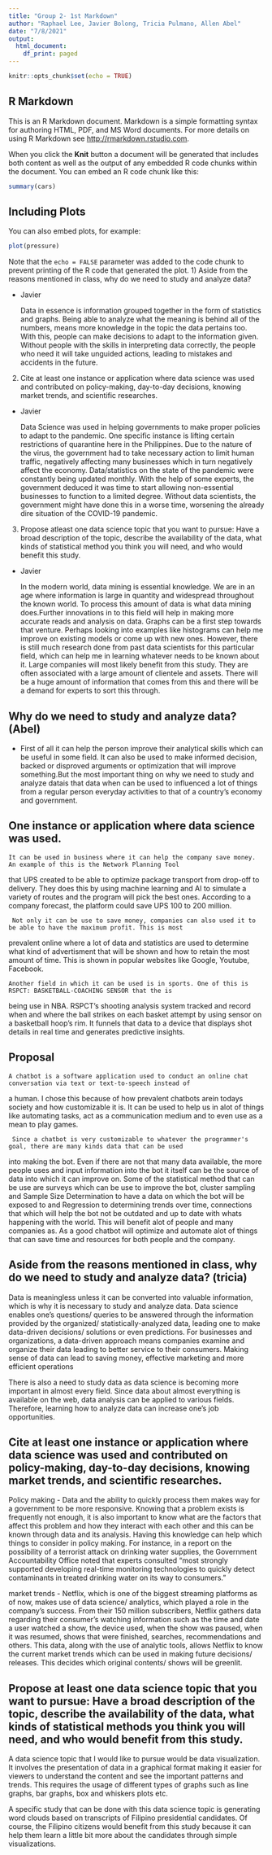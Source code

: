 ```yaml
---
title: "Group 2- 1st Markdown"
author: "Raphael Lee, Javier Bolong, Tricia Pulmano, Allen Abel"
date: "7/8/2021"
output:
  html_document:
    df_print: paged
---
```


```r
knitr::opts_chunk$set(echo = TRUE)
```

## R Markdown

This is an R Markdown document. Markdown is a simple formatting syntax for authoring HTML, PDF, and MS Word documents. For more details on using R Markdown see <http://rmarkdown.rstudio.com>.

When you click the **Knit** button a document will be generated that includes both content as well as the output of any embedded R code chunks within the document. You can embed an R code chunk like this:

```r
summary(cars)
```

## Including Plots

You can also embed plots, for example:

```r
plot(pressure)
```

Note that the `echo = FALSE` parameter was added to the code chunk to prevent printing of the R code that generated the plot.
1) Aside from the reasons mentioned in class, why do we need to study and analyze data?

- Javier

	Data in essence is information grouped together in the form of statistics and graphs. Being able to analyze what the meaning is behind all of the numbers, means more knowledge in the topic the data pertains too. With this, people can make decisions to adapt to the information given. Without people with the skills in interpreting data correctly, the people who need it will take unguided actions, leading to mistakes and accidents in the future. 
	
2) Cite at least one instance or application where data science was used and contributed on policy-making, day-to-day decisions, knowing market trends, and scientific researches.
  
- Javier 
  
  Data Science was used in helping governments to make proper policies to adapt to the pandemic. One specific instance is lifting certain restrictions of quarantine here in the Philippines. Due to the nature of the virus, the government had to take necessary action to limit human traffic, negatively affecting many businesses which in turn negatively affect the economy. Data/statistics on the state of the pandemic were constantly being updated monthly. With the help of some experts, the government deduced it was time to start allowing non-essential businesses to function to a limited degree.  Without data scientists, the government might have done this in a worse time, worsening the already dire situation of the COVID-19 pandemic. 
  	
3) Propose atleast one data science topic that you want to pursue: Have a broad description of the topic, describe the availability of the data, what kinds of statistical method you think you will need, and who would benefit this study.
  	
- Javier 
  		
  In the modern world, data mining is essential knowledge. We are in an age where information is large in quantity and widespread throughout the known world. To process this amount of data is what data mining does.Further innovations in to this field will help in making more accurate reads and analysis on data. Graphs can be a first step towards that venture. Perhaps looking into examples like histograms can help me improve on existing models or come up with new ones. However, there is still much research done from past data scientists for this particular field, which can help me in learning whatever needs to be known about it. Large companies will most likely benefit from this study.  They are often associated with a large amount of clientele and assets. There will be a huge amount of information that comes from this and there will be a demand for experts to sort this through.
  
## Why do we need to study and analyze data? (Abel)

- First of all it can help the person improve their analytical skills which can be useful in some field. It can also be
used to make informed decision, backed or disproved arguments or optimization that will improve something.But the most
important thing on why we need to study and analyze datais that data when can be used to influenced a lot of things from
a regular person everyday activities to that of a country's economy and government.

## One instance or application where data science was used.

    It can be used in business where it can help the company save money. An example of this is the Network Planning Tool
that UPS created to be able to optimize package transport from drop-off to delivery. They does this by using machine
learning and AI to simulate a variety of routes and the program will pick the best ones. According to a company forecast,
the platform could save UPS 100 to 200 million.


     Not only it can be use to save money, companies can also used it to be able to have the maximum profit. This is most
prevalent online where a lot of data and statistics are used to determine what kind of advertisment that will be shown
and how to retain the most amount of time. This is shown in popular websites like Google, Youtube, Facebook.

    Another field in which it can be used is in sports. One of this is RSPCT: BASKETBALL-COACHING SENSOR that the is
being use in NBA. RSPCT’s shooting analysis system tracked and record when and where the ball strikes on each basket
attempt by using sensor on a basketball hoop’s rim. It funnels that data to a device that displays shot details in real
time and generates predictive insights.


## Proposal

    A chatbot is a software application used to conduct an online chat conversation via text or text-to-speech instead of
a human. I chose this because of how prevalent chatbots arein todays society and how customizable it is. It can be used
to help us in alot of things like automating tasks, act as a communication medium and to even use as a mean to play
games. 

     Since a chatbot is very customizable to whatever the programmer's goal, there are many kinds data that can be used
into making the bot. Even if there are not that many data available, the more people uses and input information into the
bot it itself can be the source of data into which it can improve on. Some of the statistical method that can be use are
surveys which can be use to improve the bot, cluster sampling and Sample Size Determination to have a data on which the
bot will be exposed to and Regression to determining trends over time, connections that which will help the bot not be
outdated and up to date with whats happening with the world. This will benefit alot of people and many companies as. As a
good chatbot will optimize and automate alot of things that can save time and resources for both people and the company.

## Aside from the reasons mentioned in class, why do we need to study and analyze data? (tricia)
Data is meaningless unless it can be converted into valuable information, which is why it is necessary to study and analyze data. Data science enables one’s questions/ queries to be answered through the information provided by the organized/ statistically-analyzed data, leading one to make data-driven decisions/ solutions or even predictions. For businesses and organizations, a data-driven approach means companies examine and organize their data leading to better service to their consumers. Making sense of data can lead to saving money, effective marketing and more efficient operations
 
There is also a  need to study data as data science is becoming more important in almost every field. Since data about almost everything is available on the web, data analysis can be applied to various fields. Therefore, learning how to analyze data can increase one’s job opportunities.

## Cite at least one instance or application where data science was used and contributed on policy-making, day-to-day decisions, knowing market trends, and scientific researches.
 
Policy making - Data and the ability to quickly process them makes way for a government to be more responsive. Knowing that a problem exists is frequently not enough, it is also important to know what are the factors that affect this problem and how they interact with each other and this can be known through data and its analysis. Having this knowledge can help which things to consider in policy making. For instance, in a report on the possibility of a terrorist attack on drinking water supplies, the Government Accountability Office noted that experts consulted “most strongly supported developing real-time monitoring technologies to quickly detect contaminants in treated drinking water on its way to consumers.”

market trends - Netflix, which is one of the biggest streaming platforms as of now, makes use of data science/ analytics, which played a role in the company’s success. From their 150 million subscribers, Netflix gathers data regarding their consumer’s watching information such as the time and date a user watched a show, the device used, when the show was paused, when it was resumed, shows that were finished, searches, recommendations and others. This data, along with the use of analytic tools, allows Netflix to know the current market trends which can be used in making future decisions/ releases. This decides which original contents/ shows will be greenlit. 

## Propose at least one data science topic that you want to pursue: Have a broad description of the topic, describe the availability of the data, what kinds of statistical methods you think you will need, and who would benefit from this study.

A data science topic that I would like to pursue would be data visualization. It involves the presentation of data in a graphical format making it easier for viewers to understand the content and see the important patterns and trends. This requires the usage of different types of graphs such as line graphs, bar graphs, box and whiskers plots etc. 

A specific study that can be done with this data science topic is generating word clouds based on transcripts of Filipino presidential candidates. Of course, the Filipino citizens would benefit from this study because it can help them learn a little bit more about the candidates through simple visualizations.

